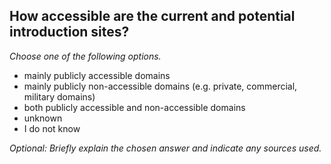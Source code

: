 

## How accessible are the current and potential introduction sites?

*Choose one of the following options.*

- mainly publicly accessible domains
- mainly publicly non-accessible domains (e.g. private, commercial, military domains)
- both publicly accessible and non-accessible domains
- unknown
- I do not know

*Optional: Briefly explain the chosen answer and indicate any sources used.*

&nbsp;


